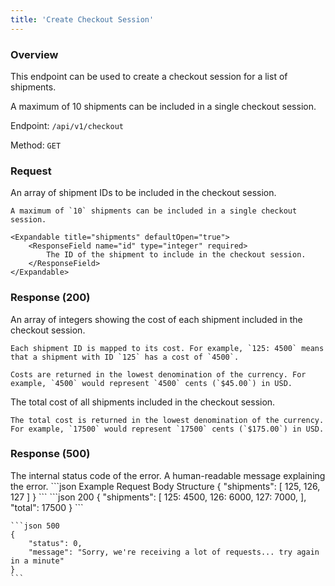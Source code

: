 ```yaml
---
title: 'Create Checkout Session'
---
```


### Overview

This endpoint can be used to create a checkout session for a list of shipments.

A maximum of 10 shipments can be included in a single checkout session.

Endpoint: `/api/v1/checkout`

Method: `GET`

### Request

<ResponseField name="shipments" type="array" required>
    An array of shipment IDs to be included in the checkout session.

    A maximum of `10` shipments can be included in a single checkout session.

    <Expandable title="shipments" defaultOpen="true">
        <ResponseField name="id" type="integer" required>
            The ID of the shipment to include in the checkout session.
        </ResponseField>
    </Expandable>
</ResponseField>

### Response (200)

<ResponseField name="shipments" type="array" required>
    An array of integers showing the cost of each shipment included in the checkout session.

    Each shipment ID is mapped to its cost. For example, `125: 4500` means that a shipment with ID `125` has a cost of `4500`.

    Costs are returned in the lowest denomination of the currency. For example, `4500` would represent `4500` cents (`$45.00`) in USD.
</ResponseField>

<ResponseField name="shipments" type="integer" required>
    The total cost of all shipments included in the checkout session.

    The total cost is returned in the lowest denomination of the currency. For example, `17500` would represent `17500` cents (`$175.00`) in USD.
</ResponseField>

### Response (500)

<ResponseField name="status" type="integer" required>
    The internal status code of the error.
</ResponseField>

<ResponseField name="message" type="string" required>
    A human-readable message explaining the error.
</ResponseField>

<RequestExample>
    ```json Example Request Body Structure
    {
        "shipments": [
            125,
            126,
            127
        ]
    }
    ```
</RequestExample>

<ResponseExample>
    ```json 200
    {
        "shipments": [
            125: 4500,
            126: 6000,
            127: 7000,
        ],
        "total": 17500
    }
    ```

    ```json 500
    {
        "status": 0,
        "message": "Sorry, we're receiving a lot of requests... try again in a minute"
    }
    ```
</ResponseExample>

